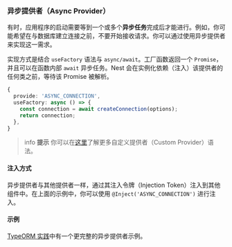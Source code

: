 ### 异步提供者（Async Provider）

有时，应用程序的启动需要等到一个或多个**异步任务**完成后才能进行。例如，你可能希望在与数据库建立连接之前，不要开始接收请求。你可以通过使用异步提供者来实现这一需求。

实现方式是结合 `useFactory` 语法与 `async/await`。工厂函数返回一个 `Promise`，并且可以在函数内部 `await` 异步任务。Nest 会在实例化依赖（注入）该提供者的任何类之前，等待该 Promise 被解析。

```typescript
{
  provide: 'ASYNC_CONNECTION',
  useFactory: async () => {
    const connection = await createConnection(options);
    return connection;
  },
}
```

> info **提示** 你可以在[这里](/fundamentals/custom-providers)了解更多自定义提供者（Custom Provider）语法。

#### 注入方式

异步提供者与其他提供者一样，通过其注入令牌（Injection Token）注入到其他组件中。在上面的示例中，你可以使用 `@Inject('ASYNC_CONNECTION')` 进行注入。

#### 示例

[TypeORM 实践](/recipes/sql-typeorm)中有一个更完整的异步提供者示例。
